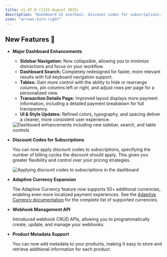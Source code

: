 ```yaml
---
title: v1.47.0 (11th August 2025)
description: "Dashboard UI overhaul, discount codes for subscriptions, expanded Adaptive Currency, webhook management API, and product metadata support."
icon: "arrows-turn-right"
---
```


## New Features 🚀

- **Major Dashboard Enhancements**
  - **Sidebar Navigation:** Now collapsible, allowing you to minimize distractions and focus on your workflow.
  - **Dashboard Search:** Completely redesigned for faster, more relevant results with full keyboard navigation support.
  - **Tables:** Gain more control with the ability to hide or rearrange columns, pin columns left or right, and adjust rows per page for a personalized view.
  - **Transaction Details Page:** Improved layout displays more payment information, including a detailed payment breakdown for full transparency.
  - **UI & Style Updates:** Refined colors, typography, and spacing deliver a cleaner, more consistent user experience.

  <Frame>
    <img src="/images/changelog/dashboard_enh.png" alt="Dashboard enhancements including new sidebar, search, and table controls" />
  </Frame>

- **Discount Codes for Subscriptions**
  
  You can now apply discount codes to subscriptions, specifying the number of billing cycles the discount should apply. This gives you greater flexibility and control over your pricing strategies.

  <Frame>
    <img src="/images/changelog/subs_discount.png" alt="Applying discount codes to subscriptions in the dashboard" />
  </Frame>

- **Adaptive Currency Expansion**

  The Adaptive Currency feature now supports 50+ additional currencies, enabling even more localized payment experiences. See the [Adaptive Currency documentation](/features/adaptive-currency) for the complete list of supported currencies.

- **Webhook Management API**

  Introduced webhook CRUD APIs, allowing you to programmatically create, update, and manage your webhooks.

- **Product Metadata Support**

  You can now add metadata to your products, making it easy to store and retrieve additional information for each product.